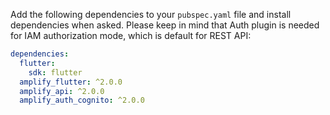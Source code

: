 Add the following dependencies to your `pubspec.yaml` file and install dependencies when asked. Please keep in mind that Auth plugin is needed for IAM authorization mode, which is default for REST API:

```yaml
dependencies:
  flutter:
    sdk: flutter
  amplify_flutter: ^2.0.0
  amplify_api: ^2.0.0
  amplify_auth_cognito: ^2.0.0
```
